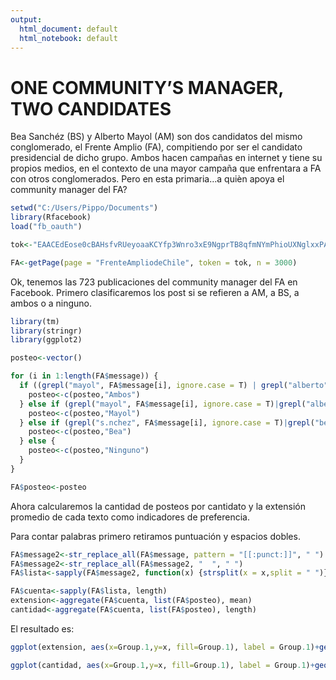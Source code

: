 ---
output:
  html_document: default
  html_notebook: default
---

# ONE COMMUNITY'S MANAGER, TWO CANDIDATES


Bea Sanchéz (BS) y Alberto Mayol (AM) son dos candidatos del mismo conglomerado, el Frente Amplio (FA), compitiendo por ser el candidato presidencial de dicho grupo. Ambos hacen campañas en internet y tiene su propios medios, en el contexto de una mayor campaña que enfrentara a FA con otros conglomerados. Pero en esta primaria...a quièn apoya el community manager del FA?

```{r}
setwd("C:/Users/Pippo/Documents")
library(Rfacebook)
load("fb_oauth")

tok<-"EAACEdEose0cBAHsfvRUeyoaaKCYfp3Wnro3xE9NgprTB8qfmNYmPhioUXNglxxPAGx0uZC9aVA5VhpsCqmsAPDzWoDUZAEksRlHdPRwpSoeJP4YLB5nvzXaqo3bgdQx4B8gWCHgsgjZCTBQjvZCArLNwRyJjvVJgSM0zjJRKXJBg7GEihbzWFUFRbtEawrkZD"

FA<-getPage(page = "FrenteAmpliodeChile", token = tok, n = 3000)

```

Ok, tenemos las 723 publicaciones del community manager del FA en Facebook. Primero clasificaremos los post si se refieren a AM, a BS, a ambos o a ninguno.

```{r}
library(tm)
library(stringr)
library(ggplot2)

```
```{r}
posteo<-vector()

for (i in 1:length(FA$message)) {
  if ((grepl("mayol", FA$message[i], ignore.case = T) | grepl("alberto", FA$message[i])) && (grepl("bea", FA$message[i]) | grepl("s.nchez", FA$message[i]))) {
    posteo<-c(posteo,"Ambos")
  } else if (grepl("mayol", FA$message[i], ignore.case = T)|grepl("alberto", FA$message[i], ignore.case = T)) {
    posteo<-c(posteo,"Mayol")
  } else if (grepl("s.nchez", FA$message[i], ignore.case = T)|grepl("bea", FA$message[i], ignore.case = T)) {
    posteo<-c(posteo,"Bea")
  } else {
    posteo<-c(posteo,"Ninguno")
  }
}

FA$posteo<-posteo


```

Ahora calcularemos la cantidad de posteos por cantidato y la extensión promedio de cada texto como indicadores de preferencia.

Para contar palabras primero retiramos puntuación y espacios dobles.

```{r}

FA$message2<-str_replace_all(FA$message, pattern = "[[:punct:]]", " ")
FA$message2<-str_replace_all(FA$message2, "  ", " ")
FA$lista<-sapply(FA$message2, function(x) {strsplit(x = x,split = " ")})

FA$cuenta<-sapply(FA$lista, length)
extension<-aggregate(FA$cuenta, list(FA$posteo), mean)
cantidad<-aggregate(FA$cuenta, list(FA$posteo), length)
```

El resultado es:

```{r}
ggplot(extension, aes(x=Group.1,y=x, fill=Group.1), label = Group.1)+geom_col()+ xlab("Candidato") + ylab("Palabras promedio por post")+ geom_text(aes(label=x), color= "white", vjust=1.2)
```

```{r}
ggplot(cantidad, aes(x=Group.1,y=x, fill=Group.1), label = Group.1)+geom_col()+ xlab("Candidato") + ylab("Cantidad de post")+ geom_text(aes(label=x), color= "white", vjust=1.2)
```

